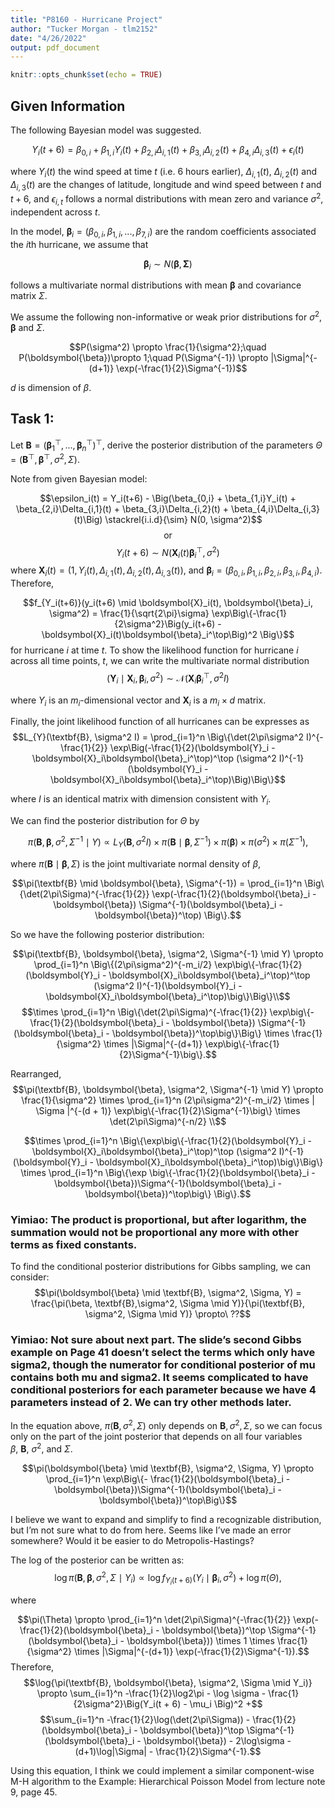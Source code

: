 ```yaml
---
title: "P8160 - Hurricane Project"
author: "Tucker Morgan - tlm2152"
date: "4/26/2022"
output: pdf_document
---
```


```r
knitr::opts_chunk$set(echo = TRUE)
```

## Given Information

The following Bayesian model was suggested.  

$$Y_{i}(t+6) =\beta_{0,i}+\beta_{1,i}Y_{i}(t) + \beta_{2,i}\Delta_{i,1}(t)+
\beta_{3,i}\Delta_{i,2}(t) +\beta_{4,i}\Delta_{i,3}(t)  + \epsilon_{i}(t)$$  

where $Y_{i}(t)$ the wind speed at time $t$ (i.e. 6 hours earlier),  $\Delta_{i,1}(t)$, $\Delta_{i,2}(t)$ and $\Delta_{i,3}(t)$ are the changes of latitude, longitude and wind speed between $t$ and $t+6$, and $\epsilon_{i,t}$ follows a  normal distributions with mean zero and variance $\sigma^2$, independent across $t$. 

In the model,  $\boldsymbol{\beta}_{i} =  (\beta_{0,i},\beta_{1,i},...,\beta_{7,i})$ are the random coefficients associated the $i$th hurricane, we assume that 

$$\boldsymbol{\beta}_{i} \sim N(\boldsymbol{\beta}, \boldsymbol{\Sigma})$$

follows a multivariate normal distributions with mean $\boldsymbol{\beta}$ and covariance matrix $\Sigma$.

We assume the following non-informative or weak prior distributions for $\sigma^2$, $\boldsymbol{\beta}$ and $\Sigma$.

$$P(\sigma^2) \propto \frac{1}{\sigma^2};\quad P(\boldsymbol{\beta})\propto 1;\quad P(\Sigma^{-1}) \propto 
|\Sigma|^{-(d+1)} \exp(-\frac{1}{2}\Sigma^{-1})$$

$d$ is dimension of $\beta$.

\newpage

## Task 1:
Let $\textbf{B} = (\boldsymbol{\beta}_1^\top,..., \boldsymbol{\beta}_n^\top)^\top$, derive the posterior distribution of the parameters $\Theta = (\textbf{B}^\top, \boldsymbol{\beta}^\top, \sigma^2, \Sigma)$.

Note from given Bayesian model:

$$\epsilon_i(t) = Y_i(t+6) - \Big(\beta_{0,i} + \beta_{1,i}Y_i(t) + \beta_{2,i}\Delta_{i,1}(t) + \beta_{3,i}\Delta_{i,2}(t) + \beta_{4,i}\Delta_{i,3}(t)\Big) \stackrel{i.i.d}{\sim} N(0, \sigma^2)$$
$$\text{or}$$
$$Y_i(t+6) {\sim} N(\boldsymbol{X}_i(t)\boldsymbol{\beta}_i^\top, \sigma^2)$$
where $\boldsymbol{X}_i(t) = (1, Y_i(t), \Delta_{i,1}(t), \Delta_{i,2}(t), \Delta_{i,3}(t))$, and $\boldsymbol{\beta}_i = (\beta_{0,i}, \beta_{1,i}, \beta_{2,i}, \beta_{3,i}, \beta_{4,i})$. Therefore,

$$f_{Y_i(t+6)}(y_i(t+6) \mid \boldsymbol{X}_i(t), \boldsymbol{\beta}_i,  \sigma^2) = \frac{1}{\sqrt{2\pi}\sigma} \exp\Big\{-\frac{1}{2\sigma^2}\Big(y_i(t+6) - \boldsymbol{X}_i(t)\boldsymbol{\beta}_i^\top\Big)^2 \Big\}$$
for hurricane $i$ at time $t$. To show the likelihood function for hurricane $i$ across all time points, $t$, we can write the multivariate normal distribution
$$(\boldsymbol{Y}_i \mid \boldsymbol{X}_i, \boldsymbol{\beta}_i, \sigma^2) \sim \mathcal{N}(\boldsymbol{X}_i\boldsymbol{\beta}_i^\top, \sigma^2 I)$$

where $Y_i$ is an $m_i$-dimensional vector and $\boldsymbol{X}_i$ is a $m_i \times d$ matrix.

Finally, the joint likelihood function of all hurricanes can be expresses as
$$L_{Y}(\textbf{B},  \sigma^2 I) = \prod_{i=1}^n \Big\{\det(2\pi\sigma^2 I)^{-\frac{1}{2}} \exp\Big(-\frac{1}{2}(\boldsymbol{Y}_i - \boldsymbol{X}_i\boldsymbol{\beta}_i^\top)^\top (\sigma^2 I)^{-1}(\boldsymbol{Y}_i - \boldsymbol{X}_i\boldsymbol{\beta}_i^\top)\Big)\Big\}$$

where $I$ is an identical matrix with dimension consistent with $Y_i$.

We can find the posterior distribution for $\Theta$ by

$$\pi(\textbf{B}, \boldsymbol{\beta}, \sigma^2, \Sigma^{-1} \mid Y) \propto L_{Y}(\textbf{B},  \sigma^2 I) \times \pi(\textbf{B} \mid \boldsymbol{\beta}, \Sigma^{-1}) \times \pi(\boldsymbol{\beta}) \times \pi(\sigma^2) \times \pi(\Sigma^{-1}),$$

where $\pi(\textbf{B} \mid \boldsymbol{\beta},  \Sigma)$ is the joint multivariate normal density of $\beta$,

$$\pi(\textbf{B} \mid \boldsymbol{\beta},  \Sigma^{-1}) = \prod_{i=1}^n \Big\{\det(2\pi\Sigma)^{-\frac{1}{2}} \exp(-\frac{1}{2}(\boldsymbol{\beta}_i - \boldsymbol{\beta}) \Sigma^{-1}(\boldsymbol{\beta}_i - \boldsymbol{\beta})^\top) \Big\}.$$

So we have the following posterior distribution:

$$\pi(\textbf{B}, \boldsymbol{\beta}, \sigma^2, \Sigma^{-1} \mid Y) \propto \prod_{i=1}^n \Big\{(2\pi\sigma^2)^{-m_i/2} \exp\big\{-\frac{1}{2}(\boldsymbol{Y}_i - \boldsymbol{X}_i\boldsymbol{\beta}_i^\top)^\top (\sigma^2 I)^{-1}(\boldsymbol{Y}_i - \boldsymbol{X}_i\boldsymbol{\beta}_i^\top)\big\}\Big\}\\$$
$$\times \prod_{i=1}^n \Big\{\det(2\pi\Sigma)^{-\frac{1}{2}} \exp\big\{-\frac{1}{2}(\boldsymbol{\beta}_i - \boldsymbol{\beta}) \Sigma^{-1}(\boldsymbol{\beta}_i - \boldsymbol{\beta})^\top\big\}\Big\} \times \frac{1}{\sigma^2} \times |\Sigma|^{-(d+1)} \exp\big\{-\frac{1}{2}\Sigma^{-1}\big\}.$$

Rearranged,
$$\pi(\textbf{B}, \boldsymbol{\beta}, \sigma^2, \Sigma^{-1} \mid Y) \propto 
\frac{1}{\sigma^2} 
\times \prod_{i=1}^n (2\pi\sigma^2)^{-m_i/2} 
\times | \Sigma |^{-(d + 1)} \exp\big\{-\frac{1}{2}\Sigma^{-1}\big\}
\times \det(2\pi\Sigma)^{-n/2} \\$$

$$\times \prod_{i=1}^n \Big\{\exp\big\{-\frac{1}{2}(\boldsymbol{Y}_i - \boldsymbol{X}_i\boldsymbol{\beta}_i^\top)^\top (\sigma^2 I)^{-1}(\boldsymbol{Y}_i - \boldsymbol{X}_i\boldsymbol{\beta}_i^\top)\big\}\Big\}
\times \prod_{i=1}^n \Big\{\exp \big\{-\frac{1}{2}(\boldsymbol{\beta}_i - \boldsymbol{\beta})\Sigma^{-1}(\boldsymbol{\beta}_i - \boldsymbol{\beta})^\top\big\} \Big\}.$$

### Yimiao: The product is proportional, but after logarithm, the summation would not be proportional any more with other terms as fixed constants.


To find the conditional posterior distributions for Gibbs sampling, we can consider:
$$\pi(\boldsymbol{\beta} \mid \textbf{B}, \sigma^2, \Sigma, Y) = \frac{\pi(\beta, \textbf{B},\sigma^2, \Sigma \mid Y)}{\pi(\textbf{B}, \sigma^2, \Sigma \mid Y)} \propto\ ??$$

### Yimiao: Not sure about next part. The slide's second Gibbs example on Page 41 doesn't select the terms which only have sigma2, though the numerator for conditional posterior of mu contains both mu and sigma2. It seems complicated to have conditional posteriors for each parameter because we have 4 parameters instead of 2. We can try other methods later.

In the equation above, $\pi(\textbf{B}, \sigma^2, \Sigma)$ only depends on $\textbf{B}, \sigma^2, \Sigma$, so we can focus only on the part of the joint posterior that depends on all four variables $\beta,\ \textbf{B},\ \sigma^2$, and $\Sigma$.

$$\pi(\boldsymbol{\beta} \mid \textbf{B}, \sigma^2, \Sigma, Y) \propto \prod_{i=1}^n \exp\Big\{- \frac{1}{2}(\boldsymbol{\beta}_i - \boldsymbol{\beta})\Sigma^{-1}(\boldsymbol{\beta}_i - \boldsymbol{\beta})^\top\Big\}$$

I believe we want to expand and simplify to find a recognizable distribution, but I'm not sure what to do from here. Seems like I've made an error somewhere? Would it be easier to do Metropolis-Hastings?

\newpage

The log of the posterior can be written as:
$$\log{\pi(\textbf{B}, \boldsymbol{\beta}, \sigma^2, \Sigma \mid Y_i)} \propto \log f_{Y_i(t + 6)}(Y_i \mid \boldsymbol{\beta}_i, \sigma^2) + \log \pi(\Theta),$$

where

$$\pi(\Theta) \propto \prod_{i=1}^n \det(2\pi\Sigma)^{-\frac{1}{2}} \exp(-\frac{1}{2}(\boldsymbol{\beta}_i - \boldsymbol{\beta})^\top \Sigma^{-1}(\boldsymbol{\beta}_i - \boldsymbol{\beta})) \times 1 \times \frac{1}{\sigma^2} \times |\Sigma|^{-(d+1)} \exp(-\frac{1}{2}\Sigma^{-1}).$$
Therefore,
$$\log{\pi(\textbf{B}, \boldsymbol{\beta}, \sigma^2, \Sigma \mid Y_i)} \propto \sum_{i=1}^n -\frac{1}{2}\log2\pi - \log \sigma - \frac{1}{2\sigma^2}\Big(Y_i(t + 6) - \mu_i \Big)^2 +$$
$$\sum_{i=1}^n -\frac{1}{2}\log(\det(2\pi\Sigma)) - \frac{1}{2}(\boldsymbol{\beta}_i - \boldsymbol{\beta})^\top \Sigma^{-1}(\boldsymbol{\beta}_i - \boldsymbol{\beta}) - 2\log\sigma - (d+1)\log|\Sigma| - \frac{1}{2}\Sigma^{-1}.$$

Using this equation, I think we could implement a similar component-wise M-H algorithm to the Example: Hierarchical Poisson Model from lecture note 9, page 45.
